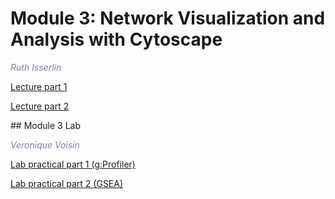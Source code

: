 # Module 3: Network Visualization and Analysis with Cytoscape

 *<font color="#827e9c">Ruth Isserlin</font>*
 
 [Lecture part 1](https://drive.google.com/a/bioinformatics.ca/file/d/15yfdApta64_hJw_h0QfRnsn7a_PnLYIh/view?usp=sharing)  
    
 [Lecture part 2](https://drive.google.com/a/bioinformatics.ca/file/d/1Eems2200ETVzvD-eOymoP2HgUameinCF/view?usp=sharing) 
 
 ## Module 3 Lab
 
 *<font color="#827e9c">Veronique Voisin</font>*  
 
[Lab practical part 1 (g:Profiler)](#gprofiler_mod3)   

[Lab practical part 2 (GSEA)](#gseq_mod3)  
